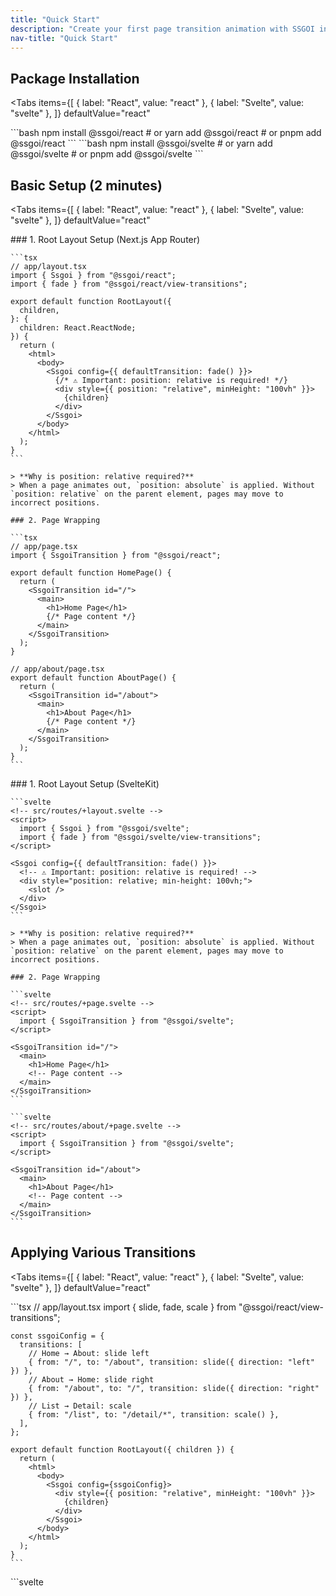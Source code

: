```yaml
---
title: "Quick Start"
description: "Create your first page transition animation with SSGOI in 5 minutes"
nav-title: "Quick Start"
---
```



## Package Installation

<Tabs
  items={[
    { label: "React", value: "react" },
    { label: "Svelte", value: "svelte" },
  ]}
  defaultValue="react"
>
  <TabPanel value="react">
    ```bash 
    npm install @ssgoi/react 
    # or yarn add @ssgoi/react 
    # or pnpm add @ssgoi/react 
    ```
  </TabPanel>
  <TabPanel value="svelte">
    ```bash 
    npm install @ssgoi/svelte 
    # or yarn add @ssgoi/svelte 
    # or pnpm add @ssgoi/svelte 
    ```
  </TabPanel>
</Tabs>

## Basic Setup (2 minutes)

<Tabs
  items={[
    { label: "React", value: "react" },
    { label: "Svelte", value: "svelte" },
  ]}
  defaultValue="react"
>
  <TabPanel value="react">
    ### 1. Root Layout Setup (Next.js App Router)

    ```tsx
    // app/layout.tsx
    import { Ssgoi } from "@ssgoi/react";
    import { fade } from "@ssgoi/react/view-transitions";

    export default function RootLayout({
      children,
    }: {
      children: React.ReactNode;
    }) {
      return (
        <html>
          <body>
            <Ssgoi config={{ defaultTransition: fade() }}>
              {/* ⚠️ Important: position: relative is required! */}
              <div style={{ position: "relative", minHeight: "100vh" }}>
                {children}
              </div>
            </Ssgoi>
          </body>
        </html>
      );
    }
    ```

    > **Why is position: relative required?**
    > When a page animates out, `position: absolute` is applied. Without `position: relative` on the parent element, pages may move to incorrect positions.

    ### 2. Page Wrapping

    ```tsx
    // app/page.tsx
    import { SsgoiTransition } from "@ssgoi/react";

    export default function HomePage() {
      return (
        <SsgoiTransition id="/">
          <main>
            <h1>Home Page</h1>
            {/* Page content */}
          </main>
        </SsgoiTransition>
      );
    }

    // app/about/page.tsx
    export default function AboutPage() {
      return (
        <SsgoiTransition id="/about">
          <main>
            <h1>About Page</h1>
            {/* Page content */}
          </main>
        </SsgoiTransition>
      );
    }
    ```

  </TabPanel>
  <TabPanel value="svelte">
    ### 1. Root Layout Setup (SvelteKit)

    ```svelte
    <!-- src/routes/+layout.svelte -->
    <script>
      import { Ssgoi } from "@ssgoi/svelte";
      import { fade } from "@ssgoi/svelte/view-transitions";
    </script>

    <Ssgoi config={{ defaultTransition: fade() }}>
      <!-- ⚠️ Important: position: relative is required! -->
      <div style="position: relative; min-height: 100vh;">
        <slot />
      </div>
    </Ssgoi>
    ```

    > **Why is position: relative required?**
    > When a page animates out, `position: absolute` is applied. Without `position: relative` on the parent element, pages may move to incorrect positions.

    ### 2. Page Wrapping

    ```svelte
    <!-- src/routes/+page.svelte -->
    <script>
      import { SsgoiTransition } from "@ssgoi/svelte";
    </script>

    <SsgoiTransition id="/">
      <main>
        <h1>Home Page</h1>
        <!-- Page content -->
      </main>
    </SsgoiTransition>
    ```

    ```svelte
    <!-- src/routes/about/+page.svelte -->
    <script>
      import { SsgoiTransition } from "@ssgoi/svelte";
    </script>

    <SsgoiTransition id="/about">
      <main>
        <h1>About Page</h1>
        <!-- Page content -->
      </main>
    </SsgoiTransition>
    ```

  </TabPanel>
</Tabs>

## Applying Various Transitions

<Tabs
  items={[
    { label: "React", value: "react" },
    { label: "Svelte", value: "svelte" },
  ]}
  defaultValue="react"
>
  <TabPanel value="react">
    ```tsx
    // app/layout.tsx
    import { slide, fade, scale } from "@ssgoi/react/view-transitions";

    const ssgoiConfig = {
      transitions: [
        // Home → About: slide left
        { from: "/", to: "/about", transition: slide({ direction: "left" }) },
        // About → Home: slide right
        { from: "/about", to: "/", transition: slide({ direction: "right" }) },
        // List → Detail: scale
        { from: "/list", to: "/detail/*", transition: scale() },
      ],
    };

    export default function RootLayout({ children }) {
      return (
        <html>
          <body>
            <Ssgoi config={ssgoiConfig}>
              <div style={{ position: "relative", minHeight: "100vh" }}>
                {children}
              </div>
            </Ssgoi>
          </body>
        </html>
      );
    }
    ```

  </TabPanel>
  <TabPanel value="svelte">
    ```svelte
    <!-- src/routes/+layout.svelte -->
    <script>
      import { Ssgoi } from "@ssgoi/svelte";
      import { slide, fade, scale } from "@ssgoi/svelte/view-transitions";

      const ssgoiConfig = {
        transitions: [
          // Home → About: slide left
          { from: "/", to: "/about", transition: slide({ direction: "left" }) },
          // About → Home: slide right
          { from: "/about", to: "/", transition: slide({ direction: "right" }) },
          // List → Detail: scale
          { from: "/list", to: "/detail/*", transition: scale() },
        ],
      };
    </script>

    <Ssgoi config={ssgoiConfig}>
      <div style="position: relative; min-height: 100vh;">
        <slot />
      </div>
    </Ssgoi>
    ```

  </TabPanel>
</Tabs>

## Complete! 🎉

Congratulations! Your website now has native app-like page transitions applied.
